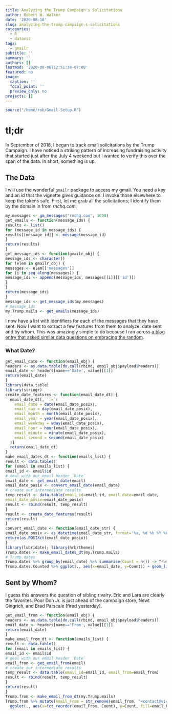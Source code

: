 ```yaml
---
title: Analyzing the Trump Campaign's Solicitations
author: Robert W. Walker
date: '2020-08-18'
slug: analyzing-the-trump-campaign-s-solicitations
categories:
  - R
  - dataviz
tags:
  - gmailr
subtitle: ''
summary: ''
authors: []
lastmod: '2020-08-06T12:51:38-07:00'
featured: no
image:
  caption: ''
  focal_point: ''
  preview_only: no
projects: []
---
```


```r
source("/home/rob/Gmail-Setup.R")
```

# tl;dr

In September of 2018, I began to track email solicitations by the Trump Campaign.  I have noticed a striking pattern of increasing fundraising activity that started just after the July 4 weekend but I wanted to verify this over the span of the data.  In short, something is up.

## The Data

I will use the wonderful `gmailr` package to access my gmail.  You need a key and an id that the vignette gives guidance on.  I invoke those elsewhere to keep the tokens safe.  First, let me grab all the solicitations; I identify them by the domain in from *rnchq.com*.

```r
my.messages <- gm_messages("rnchq.com", 1000)
get_emails <- function(message_ids) {
results <- list()
for (message_id in message_ids) {
results[[message_id]] <- message(message_id)
}
return(results)
}
get_message_ids <- function(gmailr_obj) {
message_ids <- character()
for (elem in gmailr_obj) {
messages <- elem[['messages']]
for (i in seq_along(messages)) {
message_ids <- append(message_ids, messages[[i]][['id']])
}
}
return(message_ids)
}
message_ids <- get_message_ids(my.messages)
# message_ids
my.Trump.mails <- get_emails(message_ids)
```

I now have a list with identifiers for each of the messages that they have sent.  Now I want to extract a few features from them to analyze: date sent and by whom.  This was amazingly simple to do because I ran across [a blog entry that asked similar data questions on embracing the random](https://embracingtherandom.com/r/web-scraping/email/apis/trying-to-get-to-the-top-of-r-bloggers-emails/).

### What Date?

```r
get_email_date <- function(email_obj) {
headers <- as.data.table(do.call(rbind, email_obj$payload$headers))
email_date <- headers[name=='Date', value][[1]]
return(email_date)
}
library(data.table)
library(stringr)
create_date_features <- function(email_date_dt) {
  email_date_dt[, `:=`(
    email_date = date(email_date_posix),
    email_day = day(email_date_posix),
    email_month = month(email_date_posix),
    email_year = year(email_date_posix),
    email_weekday = wday(email_date_posix),
    email_hour = hour(email_date_posix),
    email_minute = minute(email_date_posix),
    email_second = second(email_date_posix)
  )]
  return(email_date_dt)
}
make_email_dates_dt <- function(emails_list) {
result <- data.table()
for (email in emails_list) {
email_id <- email$id
# deal with our email header `Date`
email_date <- get_email_date(email)
email_date_posix <- convert_email_date(email_date)
# create our intermediate results
temp_result <- data.table(email_id=email_id, email_date=email_date,
email_date_posix=email_date_posix)
result <- rbind(result, temp_result)
}
result <- create_date_features(result)
return(result)
}
convert_email_date <- function(email_date_str) {
email_date_posix <- as_datetime(email_date_str, format='%a, %d %b %Y %H:%M:%S %z')
return(as.POSIXct(email_date_posix))
}
library(lubridate); library(hrbrthemes)
Trump.dates <- make_email_dates_dt(my.Trump.mails)
# Trump.dates
Trump.dates %>% group_by(email_date) %>% summarise(Count = n()) -> Trump.dates.Counted
Trump.dates.Counted %>% ggplot(., aes(x=email_date, y=Count)) + geom_line(color="red") + labs(title="Trump Fundraising Emails", x="Date of Email", y="Solicitations") + theme_ipsum_rc()
```

## Sent by Whom?

I guess this answers the question of sibling rivalry.  Eric and Lara are clearly the favorites.  Poor Don Jr. is just ahead of the campaign store, Newt Gingrich, and Brad Parscale [fired yesterday].

```r
get_email_from <- function(email_obj) {
headers <- as.data.table(do.call(rbind, email_obj$payload$headers))
email_date <- headers[name=='From', value][[1]]
return(email_date)
}
make_email_from_dt <- function(emails_list) {
result <- data.table()
for (email in emails_list) {
email_id <- email$id
# deal with our email header `Date`
email_from <- get_email_from(email)
# create our intermediate results
temp_result <- data.table(email_id=email_id, email_from=email_from)
result <- rbind(result, temp_result)
}
return(result)
}
Trump.from <- make_email_from_dt(my.Trump.mails)
Trump.from %>% mutate(email_From = str_remove(email_from, "<contact@victory.donaldtrump.com>")) %>% mutate(email_From = str_remove(email_From, "<contact@campaigns.rnchq.com>")) %>% mutate(email_From = str_remove(email_From, "<info@team.gop.com>")) %>% mutate(email_From = str_remove(email_From, "<contact@team.donaldtrump.com>")) %>% group_by(email_From) %>% summarise(Count = n()) %>%  
  ggplot(., aes(x=fct_reorder(email_From, Count), y=Count, fill=email_From)) + geom_col() + coord_flip() + guides(fill=FALSE) + labs(x="From Whom?") + theme_ipsum_rc(base_size = 10)
```

